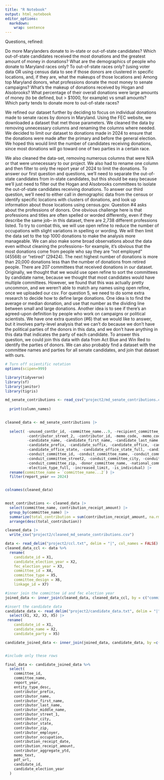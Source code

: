 ```yaml
---
title: "R Notebook"
output: html_notebook
editor_options: 
  markdown: 
    wrap: sentence
---
```


Questions, refined:

Do more Marylanders donate to in-state or out-of-state candidates?
Which out-of-state candidates received the most donations and the greatest amount of money in donations?
What are the demographics of people who donate to Maryland races only?
To out-of-state races only?
(using voter data OR using census data to see if those donors are clustered in specific locations, and, if they are, what the makeups of those locations are) Among top Maryland donors, what professions donate the most money to senate campaigns?
What’s the makeup of donations received by Hogan and Alsobrooks?
What percentage of their overall donations were large amounts of money (to be defined, but \> \$1000, for example) vs small amounts?
Which party tends to donate more to out-of-state races?

We refined our dataset further by deciding to focus on individual donations made to senate races by donors in Maryland.
Using the FEC website, we downloaded a dataset that met those parameters.
We cleaned the data by removing unnecessary columns and renaming the columns where needed.
We decided to limit our dataset to donations made in 2024 to ensure that the donations were made after the primary and before the general election.
We hoped this would limit the number of candidates receiving donations, since most donations will go toward one of two parties in a certain race.

We also cleaned the data-set, removing numerous columns that were N/A or that were unnecessary to our project.
We also had to rename one column and then filter to only the report year of 2024 to limit the donations.
To answer our first question and questions, we’ll need to separate the out-of-state candidates from in-state candidates, but this should be easy because we’ll just need to filter out the Hogan and Alsobrooks committees to isolate the out-of-state candidates receiving donations.
To answer our third question, we’ll need to either call in demographic data from the census or identify specific locations with clusters of donations, and look up information about those locations using census.gov.
Question #4 asks about the professions of donors.
One obvious challenge here is that professions and titles are often spelled or worded differently, even if they describe the same job-- in this dataset, there are 2,738 different professions listed.
To try to combat this, we will use open refine to reduce the number of occupations with slight variations in spelling or wording.
We will then limit the data set to the top 1000 donations to make the analysis more manageable.
We can also make some broad observations about the data even without cleaning the professions-- for example, it’s obvious that the most donations come from people who say they are “not employed” (45568) or “retired” (29424).
The next highest number of donations is more than 20,000 donations less than the number of donations from retired people.
There are 207 committees that received donations in our dataset.
Originally, we thought that we would use open refine to sort the committees by candidate name, because we thought that most candidates would have multiple committees.
However, we found that this was actually pretty uncommon, and we weren’t able to match any names using open refine, once we uploaded our csv.
For question 5, we need to do some extra research to decide how to define large donations.
One idea is to find the average or median donation, and use that number as the dividing line between small and large donations.
Another idea is to see if there’s an agreed-upon definition by people who work on campaigns or political scientists.
We have one extra question (#6) that we would like to answer, but it involves party-level analysis that we can’t do because we don’t have the political parties of the donors in this data, and we don’t have anything in this data that indicates the party of each candidate.
To answer this question, we could join this data with data from Act Blue and Win Red to identify the parties of donors.
We can also probably find a dataset with the committee names and parties for all senate candidates, and join that dataset with ours.

```r
# Turn off scientific notation
options(scipen=999)

library(tidyverse)
library(sf)
library(janitor)
library(tigris)
```

```r
md_senate_contributions <- read_csv("project2/md_senate_contributions.csv") |>
  
  print(column_names)
  
```

```r
cleaned_data <- md_senate_contributions |>
  
  select( -unused_contbr_id, -committee_name...9, -recipient_committee_org_type, -contributor_suffix, 
          -contributor_street_2, -contributor_id, -memo_code, -memo_code_full, -candidate_id, 
          -candidate_name, -candidate_first_name, -candidate_last_name, -candidate_middle_name, 
          -candidate_prefix, -candidate_suffix, -candidate_office, -candidate_office_full, 
          -candidate_office_state, -candidate_office_state_full, -candidate_office_district, 
          -conduit_committee_id, -conduit_committee_name, -conduit_committee_street1, 
          -conduit_committee_street2, -conduit_committee_city, -conduit_committee_state, 
          -conduit_committee_zip, -donor_committee_name, -national_committee_nonfederal_account, 
          -election_type_full, -increased_limit, -is_individual) |>
  rename(committee_name = `committee_name...2`) |>
  filter(report_year == 2024)


colnames(cleaned_data)
  
```

```r
most_contributions <- cleaned_data |>
  select(committee_name, contribution_receipt_amount) |>
  group_by(committee_name) |>
  summarize(total_contribution = sum(contribution_receipt_amount, na.rm = TRUE)) |>
  arrange(desc(total_contribution)) 
```

```r
cleaned_data |>
  write_csv("project2/cleaned_md_senate_contributions.csv")
```

```r
data <- read_delim("project2/ccl.txt", delim = "|", col_names = FALSE)
cleaned_data_ccl <- data %>%
  rename(
    candidate_id = X1,
    candidate_election_year = X2, 
    fec_election_year = X3,
    committee_id = X4,
    committee_type = X5,
    committee_design = X6, 
    linkage_id = X7)

#inner join the committee id and fec election year 
joined_data <- inner_join(cleaned_data, cleaned_data_ccl, by = c("committee_id", "fec_election_year"))

#insert the candidate data
candidate_data <- read_delim("project2/candidate_data.txt", delim = "|", col_names = FALSE) %>%
  select(X1, X2, X3, X5) |> 
 rename(
    candidate_id = X1,
    candidate_name = X2, 
    candidate_party = X5)

candidate_joined_data <- inner_join(joined_data, candidate_data, by =c("candidate_id"))


#include only these rows 

final_data <- candidate_joined_data %>%
  select(
    committee_id,
    committee_name,
    report_year,
    entity_type_desc,
    contributor_prefix,
    contributor_name,
    contributor_first_name,
    contributor_last_name,
    contributor_middle_name,
    contributor_street_1,
    contributor_city,
    contributor_state,
    contributor_zip,
    contributor_employer,
    contributor_occupation,
    contribution_receipt_date,
    contribution_receipt_amount,
    contributor_aggregate_ytd,
    memo_text,
    pdf_url,
    candidate_id,
    candidate_election_year
  )
```
